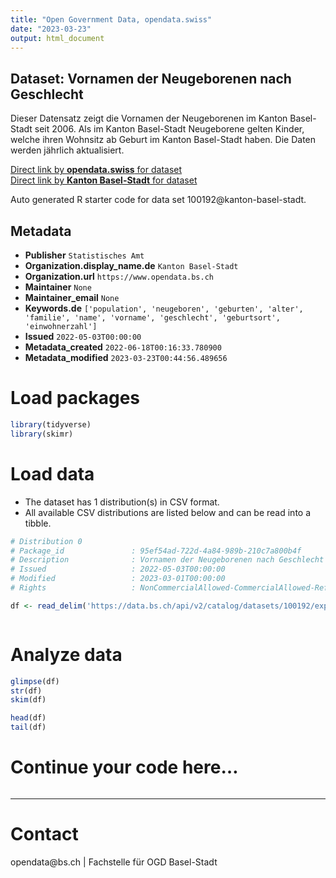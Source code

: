 ```yaml
---
title: "Open Government Data, opendata.swiss"
date: "2023-03-23"
output: html_document
---
```


## Dataset: Vornamen der Neugeborenen nach Geschlecht

Dieser Datensatz zeigt die Vornamen der Neugeborenen im Kanton Basel-Stadt seit 2006. Als im Kanton Basel-Stadt Neugeborene gelten Kinder, welche ihren Wohnsitz ab Geburt im Kanton Basel-Stadt haben. Die Daten werden jährlich aktualisiert.

[Direct link by **opendata.swiss** for dataset](https://opendata.swiss/de/dataset/vornamen-der-neugeborenen-nach-geschlecht)<br>
[Direct link by **Kanton Basel-Stadt** for dataset](https://data.bs.ch/explore/dataset/100192/)

Auto generated R starter code for data set 100192@kanton-basel-stadt.

## Metadata

- **Publisher** `Statistisches Amt`
- **Organization.display_name.de** `Kanton Basel-Stadt`
- **Organization.url** `https://www.opendata.bs.ch`
- **Maintainer** `None`
- **Maintainer_email** `None`
- **Keywords.de** `['population', 'neugeboren', 'geburten', 'alter', 'familie', 'name', 'vorname', 'geschlecht', 'geburtsort', 'einwohnerzahl']`
- **Issued** `2022-05-03T00:00:00`
- **Metadata_created** `2022-06-18T00:16:33.780900`
- **Metadata_modified** `2023-03-23T00:44:56.489656`


# Load packages

```r

library(tidyverse)
library(skimr)

```

# Load data

-   The dataset has 1 distribution(s) in CSV format.
-   All available CSV distributions are listed below and can be read into a tibble.

```r

# Distribution 0
# Package_id               : 95ef54ad-722d-4a84-989b-210c7a800b4f
# Description              : Vornamen der Neugeborenen nach Geschlecht (csv)
# Issued                   : 2022-05-03T00:00:00
# Modified                 : 2023-03-01T00:00:00
# Rights                   : NonCommercialAllowed-CommercialAllowed-ReferenceRequired

df <- read_delim('https://data.bs.ch/api/v2/catalog/datasets/100192/exports/csv')



```

# Analyze data

```r

glimpse(df)
str(df)
skim(df)

head(df)
tail(df)

```

# Continue your code here...

```r

```

------------------------------------------------------------------------

# Contact

opendata@bs.ch | Fachstelle für OGD Basel-Stadt
